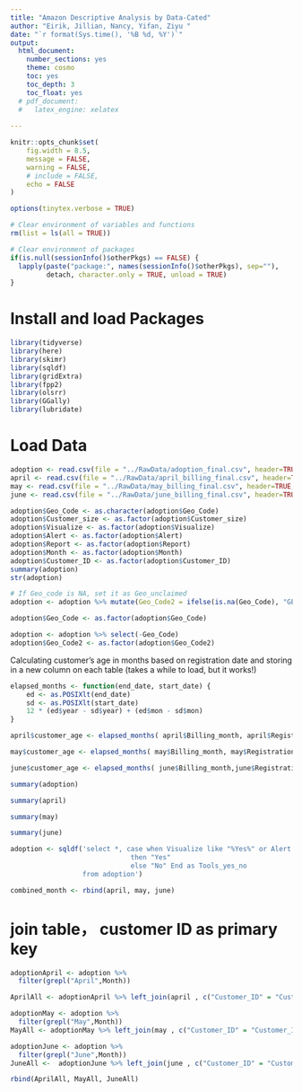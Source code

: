 ```yaml
---
title: "Amazon Descriptive Analysis by Data-Cated"
author: "Eirik, Jillian, Nancy, Yifan, Ziyu "
date: "`r format(Sys.time(), '%B %d, %Y')`"
output:
  html_document:
    number_sections: yes
    theme: cosmo
    toc: yes
    toc_depth: 3
    toc_float: yes
  # pdf_document: 
  #   latex_engine: xelatex
  
---
```


```r

knitr::opts_chunk$set(
	fig.width = 8.5,
	message = FALSE,
	warning = FALSE,
	# include = FALSE,
	echo = FALSE
)

options(tinytex.verbose = TRUE)

# Clear environment of variables and functions
rm(list = ls(all = TRUE)) 

# Clear environment of packages
if(is.null(sessionInfo()$otherPkgs) == FALSE) {
  lapply(paste("package:", names(sessionInfo()$otherPkgs), sep=""), 
         detach, character.only = TRUE, unload = TRUE)
}
```


# Install and load Packages

```r
library(tidyverse)
library(here)
library(skimr)
library(sqldf)
library(gridExtra)
library(fpp2)
library(olsrr)
library(GGally)
library(lubridate)

```


# Load Data

```r

adoption <- read.csv(file = "../RawData/adoption_final.csv", header=TRUE, sep=",")
april <- read.csv(file = "../RawData/april_billing_final.csv", header=TRUE, sep=",")
may <- read.csv(file = "../RawData/may_billing_final.csv", header=TRUE, sep=",")
june <- read.csv(file = "../RawData/june_billing_final.csv", header=TRUE, sep=",")

```



```r
adoption$Geo_Code <- as.character(adoption$Geo_Code)
adoption$Customer_size <- as.factor(adoption$Customer_size)
adoption$Visualize <- as.factor(adoption$Visualize)
adoption$Alert <- as.factor(adoption$Alert)
adoption$Report <- as.factor(adoption$Report)   
adoption$Month <- as.factor(adoption$Month)
adoption$Customer_ID <- as.factor(adoption$Customer_ID)
summary(adoption)
str(adoption)
```


```r
# If Geo_code is NA, set it as Geo_unclaimed
adoption <- adoption %>% mutate(Geo_Code2 = ifelse(is.na(Geo_Code), "GEO-UNCLAIMED", Geo_Code))

adoption$Geo_Code <- as.factor(adoption$Geo_Code)

adoption <- adoption %>% select(-Geo_Code)
adoption$Geo_Code2 <- as.factor(adoption$Geo_Code2)
```


Calculating customer's age in months based on registration date and storing in a new column on each table
(takes a while to load, but it works!)

```r

elapsed_months <- function(end_date, start_date) {
    ed <- as.POSIXlt(end_date)
    sd <- as.POSIXlt(start_date)
    12 * (ed$year - sd$year) + (ed$mon - sd$mon)
}

april$customer_age <- elapsed_months( april$Billing_month, april$Registration_date)

may$customer_age <- elapsed_months( may$Billing_month, may$Registration_date)

june$customer_age <- elapsed_months( june$Billing_month,june$Registration_date)

```



```r
summary(adoption)
```

```r
summary(april)
```

```r
summary(may)
```

```r
summary(june)
```


```r

adoption <- sqldf('select *, case when Visualize like "%Yes%" or Alert like "%Yes%" or Report like "%Yes%"
                              then "Yes"
                              else "No" End as Tools_yes_no
                  from adoption')

```


```r

combined_month <- rbind(april, may, june)

```

# join table， customer ID as primary key
```r
adoptionApril <- adoption %>%
  filter(grepl("April",Month))

AprilAll <- adoptionApril %>% left_join(april , c("Customer_ID" = "Customer_ID"))

adoptionMay <- adoption %>%
  filter(grepl("May",Month))
MayAll <- adoptionMay %>% left_join(may , c("Customer_ID" = "Customer_ID"))

adoptionJune <- adoption %>%
  filter(grepl("June",Month))
JuneAll <-  adoptionJune %>% left_join(june , c("Customer_ID" = "Customer_ID"))

rbind(AprilAll, MayAll, JuneAll)
```

